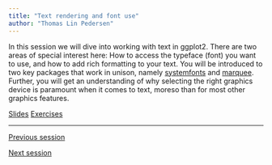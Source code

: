```yaml
---
title: "Text rendering and font use"
author: "Thomas Lin Pedersen"
---
```


In this session we will dive into working with text in ggplot2. There are two areas of special interest here: How to access the typeface (font) you want to use, and how to add rich formatting to your text. You will be introduced to two key packages that work in unison, namely [systemfonts](https://systemfonts.r-lib.org) and [marquee](https://marquee.r-lib.org). Further, you will get an understanding of why selecting the right graphics device is paramount when it comes to text, moreso than for most other graphics features.

::: {.text-center .plain}
:::::: {.btn-group}
[Slides](../slides/3_text_fonts.qmd){.btn .btn-primary role="button"}
[Exercises](../exercises/3_text_fonts.qmd){.btn .btn-success role="button"}
::::::
:::

---

::: {.d-flex .justify-content-between}
[<i class="bi bi-caret-left"></i> Previous session](../sessions/2_ggplot2.qmd){.btn .btn-sm .btn-outline-secondary role="button"}

[Next session <i class="bi bi-caret-right"></i>](../sessions/4_theme_guide.qmd){.btn .btn-sm .btn-outline-secondary role="button"}
:::
